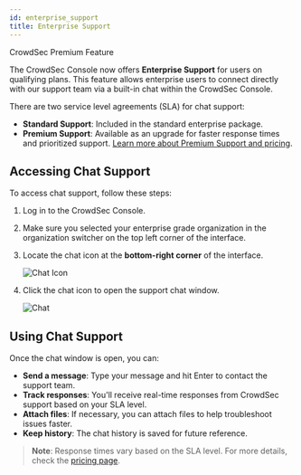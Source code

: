 ```yaml
---
id: enterprise_support
title: Enterprise Support
---
```



<div className="mb-4">
    <Badge variant="premium">CrowdSec Premium Feature</Badge>
</div>

The CrowdSec Console now offers **Enterprise Support** for users on qualifying plans. This feature allows enterprise users to connect directly with our support team via a built-in chat within the CrowdSec Console.

There are two service level agreements (SLA) for chat support:

-   **Standard Support**: Included in the standard enterprise package.
-   **Premium Support**: Available as an upgrade for faster response times and prioritized support. [Learn more about Premium Support and pricing](https://www.crowdsec.net/pricing).

## Accessing Chat Support

To access chat support, follow these steps:

1. Log in to the CrowdSec Console.
2. Make sure you selected your enterprise grade organization in the organization switcher on the top left corner of the interface.
3. Locate the chat icon at the **bottom-right corner** of the interface.

    ![Chat Icon](/img/console/enterprise_support/chat_icon.png)

4. Click the chat icon to open the support chat window.

    ![Chat ](/img/console/enterprise_support/chat.png)

## Using Chat Support

Once the chat window is open, you can:

-   **Send a message**: Type your message and hit Enter to contact the support team.
-   **Track responses**: You'll receive real-time responses from CrowdSec support based on your SLA level.
-   **Attach files**: If necessary, you can attach files to help troubleshoot issues faster.
-   **Keep history**: The chat history is saved for future reference.

> **Note**: Response times vary based on the SLA level. For more details, check the [pricing page](https://www.crowdsec.net/pricing).
